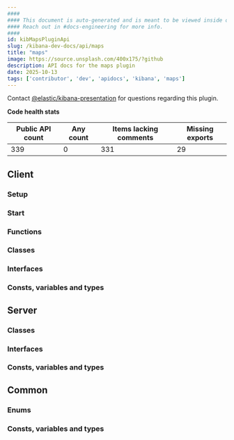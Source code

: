 ```yaml
---
####
#### This document is auto-generated and is meant to be viewed inside our experimental, new docs system.
#### Reach out in #docs-engineering for more info.
####
id: kibMapsPluginApi
slug: /kibana-dev-docs/api/maps
title: "maps"
image: https://source.unsplash.com/400x175/?github
description: API docs for the maps plugin
date: 2025-10-13
tags: ['contributor', 'dev', 'apidocs', 'kibana', 'maps']
---
```




Contact [@elastic/kibana-presentation](https://github.com/orgs/elastic/teams/kibana-presentation) for questions regarding this plugin.

**Code health stats**

| Public API count  | Any count | Items lacking comments | Missing exports |
|-------------------|-----------|------------------------|-----------------|
| 339 | 0 | 331 | 29 |

## Client

### Setup
<DocDefinitionList data={[mapsObj.client.setup]}/>

### Start
<DocDefinitionList data={[mapsObj.client.start]}/>

### Functions
<DocDefinitionList data={mapsObj.client.functions}/>

### Classes
<DocDefinitionList data={mapsObj.client.classes}/>

### Interfaces
<DocDefinitionList data={mapsObj.client.interfaces}/>

### Consts, variables and types
<DocDefinitionList data={mapsObj.client.misc}/>

## Server

### Classes
<DocDefinitionList data={mapsObj.server.classes}/>

### Interfaces
<DocDefinitionList data={mapsObj.server.interfaces}/>

### Consts, variables and types
<DocDefinitionList data={mapsObj.server.misc}/>

## Common

### Enums
<DocDefinitionList data={mapsObj.common.enums}/>

### Consts, variables and types
<DocDefinitionList data={mapsObj.common.misc}/>

